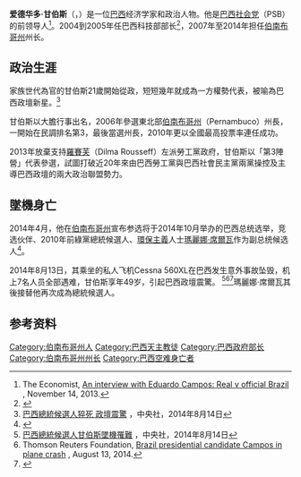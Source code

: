 {{Infobox Officeholder
|name          = 愛德華多·甘伯斯<br />{{lang|pt|Eduardo Campos}}
|image         = Eduardocampos31102006.jpg
|caption        = 2006年
|office        =  [[伯南布哥州|伯南布哥州]]州长
|vicegovernor  = [[João_Lyra_Neto|João Lyra Neto]]
|term_start    = 2007年1月1日
|term_end      = 2014年4月4日
|predecessor   = [[Mendonça_Filho|Mendonça Filho]]
|successor     = [[João_Lyra_Neto|João Lyra Neto]]
|office1       = 巴西科技部部长
|president1    = [[路易斯·伊纳西奥·卢拉·达席尔瓦|路易斯·伊纳西奥·卢拉·达席尔瓦]]
|term_start1   = 2004年1月23日
|term_end1     = 2005年7月18日
|predecessor1  = [[Roberto_Amaral|Roberto Amaral]]
|successor1    = [[Sérgio_Machado_Rezende|Sérgio Machado Rezende]]
|birth_date    = {{Birth date|1965|8|10|df=y}}
|birth_place   = {{BRA}}[[累西腓|累西腓]]
|death_date    = {{Death date and age|2014|8|13|1965|8|10|df=y}}
|death_place   = {{BRA}}[[桑托斯_(巴西)|桑托斯]]
|cause         = [[空难|空难]]
|party         = [[巴西社会党|巴西社会党]]
|alma_mater    = [[Federal_University_of_Pernambuco|Federal University of Pernambuco]]
|religion      = [[天主教|天主教]]
}}
'''爱德华多·甘伯斯'''（{{lang-pt|'''Eduardo Henrique Accioly Campos'''}}，{{bd|1965年|8月10日|2014年|8月13日|catIdx=C}}）是一位[[巴西|巴西]]经济学家和政治人物。他是[[巴西社会党|巴西社会党]]（PSB）的前领导人<ref name="econoInterview">The Economist, [http://www.economist.com/blogs/americasview/2013/11/interview-eduardo-campos An interview with Eduardo Campos: Real v official Brazil] {{Wayback|url=http://www.economist.com/blogs/americasview/2013/11/interview-eduardo-campos |date=20140828203540 }}, November 14, 2013.</ref>。2004到2005年任巴西科技部部长<ref>{{cite news |title=Brazil names new minister of science |url=http://www.scidev.net/en/news/brazil-names-new-minister-of-science.html |work=[[SciDev.Net|SciDev.Net]] |date=23 January 2004 |accessdate=16 March 2012 |archive-date=2019-12-09 |archive-url=https://web.archive.org/web/20191209232203/http://www.scidev.net/en/news/brazil-names-new-minister-of-science.html |dead-url=no }}</ref>，2007年至2014年担任[[伯南布哥州|伯南布哥州]]州长。

== 政治生涯 ==
家族世代為官的甘伯斯21歲開始從政，短短幾年就成為一方權勢代表，被喻為巴西政壇新星。<ref>[http://www.cna.com.tw/news/firstnews/201408140002-1.aspx 巴西總統候選人猝死 政壇震驚] {{Wayback|url=http://www.cna.com.tw/news/firstnews/201408140002-1.aspx |date=20140814073107 }}，中央社，2014年8月14日</ref>

甘伯斯以大膽行事出名，2006年參選東北部[[伯南布哥州|伯南布哥州]]（Pernambuco）州長，一開始在民調排名第3，最後當選州長，2010年更以全國最高投票率連任成功。

2013年放棄支持[[迪爾瑪·羅塞夫|羅賽芙]]（Dilma Rousseff）左派勞工黨政府，甘伯斯以「第3陣營」代表參選，試圖打破近20年來由巴西勞工黨與巴西社會民主黨兩黨操控及主導巴西政壇的兩大政治聯盟勢力。

== 墜機身亡 ==
2014年4月，他在[[伯南布哥州|伯南布哥州]]宣布参选将于2014年10月举办的巴西总统选举，竞选伙伴、2010年前綠黨總統候選人、[[環保主義|環保主義]]人士[[瑪麗娜·席爾瓦|瑪麗娜·席爾瓦]]作为副总统候选人<ref name="CamposMarinaElec2">{{Cite web |url=http://www.bbc.com/news/world-latin-america-27029256 |title=Campos-Silva ticket confirmed in Brazil 2014 election |accessdate=2014-08-14 |archive-date=2014-08-17 |archive-url=https://web.archive.org/web/20140817215857/http://www.bbc.com/news/world-latin-america-27029256 |dead-url=no }}</ref>。

2014年8月13日，其乘坐的私人飞机Cessna 560XL在巴西发生意外事故坠毁，机上7名人员全部遇难，甘伯斯享年49岁，引起巴西政壇震驚。 <ref>[http://www.cna.com.tw/news/aopl/201408140027-1.aspx 巴西總統候選人甘伯斯墜機罹難] {{Wayback|url=http://www.cna.com.tw/news/aopl/201408140027-1.aspx |date=20140814070725 }}，中央社，2014年8月14日</ref><ref>Thomson Reuters Foundation, [http://www.trust.org/item/20140813151726-32ly2/ Brazil presidential candidate Campos in plane crash] {{Wayback|url=http://www.trust.org/item/20140813151726-32ly2/ |date=20140814011624 }}, August 13, 2014.</ref><ref >{{cite web |url=http://news.163.com/14/0814/00/A3INRL9L0001121M.html |language= |title=巴西总统候选人竞选途中坠机身亡 |publisher=澎湃新闻网 |date=2014-08-14 |accessdate= |archive-url=https://web.archive.org/web/20141019045604/http://news.163.com/14/0814/00/A3INRL9L0001121M.html |archive-date=2014-10-19 |dead-url=yes }}</ref>瑪麗娜·席爾瓦其後接替他再次成為總統候選人。

== 参考资料 ==
{{reflist}}
{{Portal bar|人物|巴西}}

{{DEFAULTSORT:Campos, Eduardo}}
[[Category:伯南布哥州人|Category:伯南布哥州人]]
[[Category:巴西天主教徒|Category:巴西天主教徒]]
[[Category:巴西政府部长|Category:巴西政府部长]]
[[Category:伯南布哥州州长|Category:伯南布哥州州长]]
[[Category:巴西空难身亡者|Category:巴西空难身亡者]]